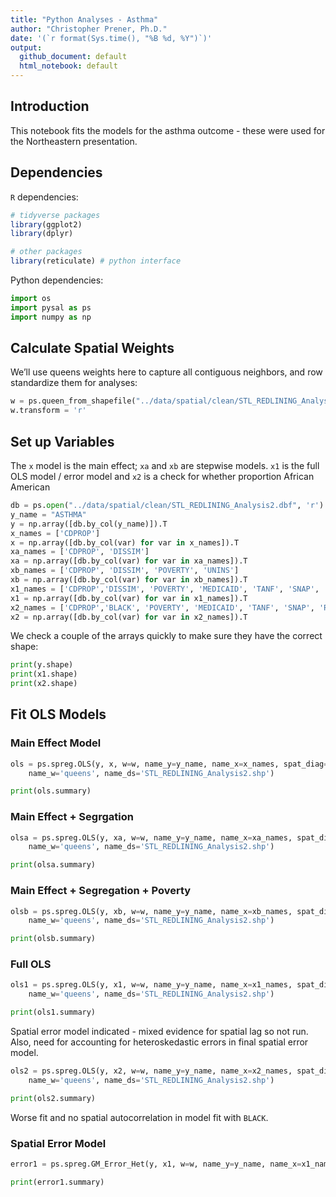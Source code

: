 ```yaml
---
title: "Python Analyses - Asthma"
author: "Christopher Prener, Ph.D."
date: '(`r format(Sys.time(), "%B %d, %Y")`)'
output: 
  github_document: default
  html_notebook: default 
---
```


## Introduction
This notebook fits the models for the asthma outcome - these were used for the Northeastern presentation.

## Dependencies
`R` dependencies:
```r
# tidyverse packages
library(ggplot2)
library(dplyr)

# other packages
library(reticulate) # python interface
```

Python dependencies:

```python
import os
import pysal as ps
import numpy as np
```

## Calculate Spatial Weights
We'll use queens weights here to capture all contiguous neighbors, and row standardize them for analyses:

```python
w = ps.queen_from_shapefile("../data/spatial/clean/STL_REDLINING_Analysis2.shp", idVariable="GEOID", sparse=False)
w.transform = 'r'
```

## Set up Variables
The `x` model is the main effect; `xa` and `xb` are stepwise models. `x1` is the full OLS model / error model and `x2` is a check for whether proportion African American

```python
db = ps.open("../data/spatial/clean/STL_REDLINING_Analysis2.dbf", 'r')
y_name = "ASTHMA"
y = np.array([db.by_col(y_name)]).T
x_names = ['CDPROP']
x = np.array([db.by_col(var) for var in x_names]).T
xa_names = ['CDPROP', 'DISSIM']
xa = np.array([db.by_col(var) for var in xa_names]).T
xb_names = ['CDPROP', 'DISSIM', 'POVERTY', 'UNINS']
xb = np.array([db.by_col(var) for var in xb_names]).T
x1_names = ['CDPROP','DISSIM', 'POVERTY', 'MEDICAID', 'TANF', 'SNAP', 'RENT', 'UNINS']
x1 = np.array([db.by_col(var) for var in x1_names]).T
x2_names = ['CDPROP','BLACK', 'POVERTY', 'MEDICAID', 'TANF', 'SNAP', 'RENT', 'UNINS']
x2 = np.array([db.by_col(var) for var in x2_names]).T
```

We check a couple of the arrays quickly to make sure they have the correct shape:

```python
print(y.shape)
print(x1.shape)
print(x2.shape)
```


## Fit OLS Models
### Main Effect Model

```python
ols = ps.spreg.OLS(y, x, w=w, name_y=y_name, name_x=x_names, spat_diag=True, moran=True, 
    name_w='queens', name_ds='STL_REDLINING_Analysis2.shp')

print(ols.summary)
```

### Main Effect + Segrgation

```python
olsa = ps.spreg.OLS(y, xa, w=w, name_y=y_name, name_x=xa_names, spat_diag=True, moran=True, 
    name_w='queens', name_ds='STL_REDLINING_Analysis2.shp')

print(olsa.summary)
```

### Main Effect + Segregation + Poverty

```python
olsb = ps.spreg.OLS(y, xb, w=w, name_y=y_name, name_x=xb_names, spat_diag=True, moran=True, 
    name_w='queens', name_ds='STL_REDLINING_Analysis2.shp')

print(olsb.summary)
```

### Full OLS

```python
ols1 = ps.spreg.OLS(y, x1, w=w, name_y=y_name, name_x=x1_names, spat_diag=True, moran=True, 
    name_w='queens', name_ds='STL_REDLINING_Analysis2.shp')

print(ols1.summary)
```

Spatial error model indicated - mixed evidence for spatial lag so not run. Also, need for accounting for heteroskedastic errors in final spatial error model.

```python
ols2 = ps.spreg.OLS(y, x2, w=w, name_y=y_name, name_x=x2_names, spat_diag=True, moran=True, 
    name_w='queens', name_ds='STL_REDLINING_Analysis2.shp')

print(ols2.summary)
```

Worse fit and no spatial autocorrelation in model fit with `BLACK`.

### Spatial Error Model

```python
error1 = ps.spreg.GM_Error_Het(y, x1, w=w, name_y=y_name, name_x=x1_names, name_w='queens', name_ds='STL_REDLINING_Analysis2.shp')

print(error1.summary)
```

